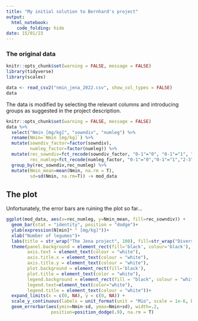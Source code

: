 ```yaml
---
title: "My initial solution to Bernhard's project"
output:
  html_notebook:
    code_folding: hide
date: 15/01/23
---
```

### The original data
```r
knitr::opts_chunk$set(warning = FALSE, message = FALSE)
library(tidyverse)
library(scales)

data <- read_csv2("nmin_jena_2022.csv", show_col_types = FALSE)
data
```

The data is modified by selecting the relevant columns and introducing groups as suggested in the project description.
```r
knitr::opts_chunk$set(warning = FALSE, message = FALSE)
data %>%
  select("Nmin [mg/kg]", "sowndiv", "numleg") %>%
  rename(Nmin=`Nmin [mg/kg]`) %>% 
  mutate(sowndiv_factor=factor(sowndiv),
         numleg_factor=factor(numleg)) %>%
  mutate(rec_sowndiv=fct_recode(sowndiv_factor, "0-1"="0", "0-1"="1", "2-4"="2","2-4"="4","8-16"="8", "8-16"="16","60"="60"),
         rec_numleg=fct_recode(numleg_factor, "0-1"="0","0-1"="1","2-3"="2","2-3"="3","4-5"="4","4-5"="5", "6-8"="6","6-8"="7","6-8"="8", "12"="12")) %>%
  group_by(rec_sowndiv,rec_numleg) %>%
  mutate(Nmin_mean=mean(Nmin, na.rm = T),
         sd=sd(Nmin, na.rm=T)) -> mod_data
```
## The plot
Unfortunately, the error bars are ruining the plot so far... 
```r
ggplot(mod_data, aes(x=rec_numleg, y=Nmin_mean, fill=rec_sowndiv)) + 
  geom_bar(stat = "identity", position = "dodge")+
  ylab(expression(N[min]* " [mg/kg]"))+
  xlab("Number of legumes")+
  labs(title = str_wrap("The Jena project", 100), fill=str_wrap("Diversity level"))+
  theme(panel.background = element_rect(fill='black', colour='black'),
        axis.text = element_text(colour = "white"),
        axis.title.x = element_text(colour = "white"),
        axis.title.y = element_text(colour = "white"),
        plot.background = element_rect(fill='black'),
        plot.title = element_text(color = "white"),
        legend.background = element_rect(fill = "black", colour = "white"),
        legend.text=element_text(color="white"),
        legend.title = element_text(colour = "white"))+
  expand_limits(x = c(0, NA), y = c(0, NA)) +
  scale_y_continuous(labels = unit_format(unit = "Mio", scale = 1e-6, big.mark = ".", decimal.mark = ","))+
  geom_errorbar(aes(ymin=Nmin-sd, ymax=Nmin+sd), width=.2,
                 position=position_dodge(.9), na.rm = T) 

```


